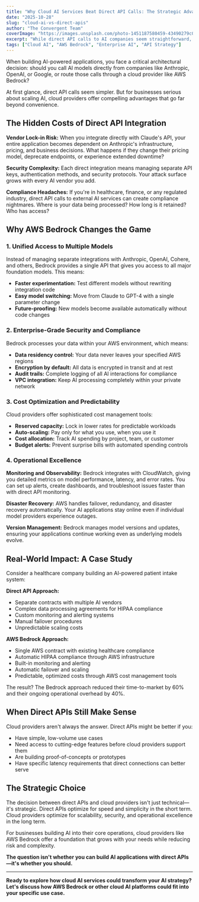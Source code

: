 ```yaml
---
title: "Why Cloud AI Services Beat Direct API Calls: The Strategic Advantage of AWS Bedrock"
date: "2025-10-28"
slug: "cloud-ai-vs-direct-apis"
author: "The Convergent Team"
coverImage: "https://images.unsplash.com/photo-1451187580459-43490279c0fa?q=80&w=1172&auto=format&fit=crop&ixlib=rb-4.1.0&ixid=M3wxMjA3fDB8MHxwaG90by1wYWdlfHx8fGVufDB8fHx8fA%3D%3D"
excerpt: "While direct API calls to AI companies seem straightforward, cloud providers like AWS Bedrock offer enterprise-grade advantages that can transform your AI strategy from a liability into a competitive asset."
tags: ["Cloud AI", "AWS Bedrock", "Enterprise AI", "API Strategy"]
---
```


When building AI-powered applications, you face a critical architectural decision: should you call AI models directly from companies like Anthropic, OpenAI, or Google, or route those calls through a cloud provider like AWS Bedrock?

At first glance, direct API calls seem simpler. But for businesses serious about scaling AI, cloud providers offer compelling advantages that go far beyond convenience.

## The Hidden Costs of Direct API Integration

**Vendor Lock-in Risk:** When you integrate directly with Claude's API, your entire application becomes dependent on Anthropic's infrastructure, pricing, and business decisions. What happens if they change their pricing model, deprecate endpoints, or experience extended downtime?

**Security Complexity:** Each direct integration means managing separate API keys, authentication methods, and security protocols. Your attack surface grows with every AI vendor you add.

**Compliance Headaches:** If you're in healthcare, finance, or any regulated industry, direct API calls to external AI services can create compliance nightmares. Where is your data being processed? How long is it retained? Who has access?

## Why AWS Bedrock Changes the Game

### 1. **Unified Access to Multiple Models**

Instead of managing separate integrations with Anthropic, OpenAI, Cohere, and others, Bedrock provides a single API that gives you access to all major foundation models. This means:

- **Faster experimentation:** Test different models without rewriting integration code
- **Easy model switching:** Move from Claude to GPT-4 with a single parameter change
- **Future-proofing:** New models become available automatically without code changes

### 2. **Enterprise-Grade Security and Compliance**

Bedrock processes your data within your AWS environment, which means:

- **Data residency control:** Your data never leaves your specified AWS regions
- **Encryption by default:** All data is encrypted in transit and at rest
- **Audit trails:** Complete logging of all AI interactions for compliance
- **VPC integration:** Keep AI processing completely within your private network

### 3. **Cost Optimization and Predictability**

Cloud providers offer sophisticated cost management tools:

- **Reserved capacity:** Lock in lower rates for predictable workloads
- **Auto-scaling:** Pay only for what you use, when you use it
- **Cost allocation:** Track AI spending by project, team, or customer
- **Budget alerts:** Prevent surprise bills with automated spending controls

### 4. **Operational Excellence**

**Monitoring and Observability:** Bedrock integrates with CloudWatch, giving you detailed metrics on model performance, latency, and error rates. You can set up alerts, create dashboards, and troubleshoot issues faster than with direct API monitoring.

**Disaster Recovery:** AWS handles failover, redundancy, and disaster recovery automatically. Your AI applications stay online even if individual model providers experience outages.

**Version Management:** Bedrock manages model versions and updates, ensuring your applications continue working even as underlying models evolve.

## Real-World Impact: A Case Study

Consider a healthcare company building an AI-powered patient intake system:

**Direct API Approach:**
- Separate contracts with multiple AI vendors
- Complex data processing agreements for HIPAA compliance
- Custom monitoring and alerting systems
- Manual failover procedures
- Unpredictable scaling costs

**AWS Bedrock Approach:**
- Single AWS contract with existing healthcare compliance
- Automatic HIPAA compliance through AWS infrastructure
- Built-in monitoring and alerting
- Automatic failover and scaling
- Predictable, optimized costs through AWS cost management tools

The result? The Bedrock approach reduced their time-to-market by 60% and their ongoing operational overhead by 40%.

## When Direct APIs Still Make Sense

Cloud providers aren't always the answer. Direct APIs might be better if you:

- Have simple, low-volume use cases
- Need access to cutting-edge features before cloud providers support them
- Are building proof-of-concepts or prototypes
- Have specific latency requirements that direct connections can better serve

## The Strategic Choice

The decision between direct APIs and cloud providers isn't just technical—it's strategic. Direct APIs optimize for speed and simplicity in the short term. Cloud providers optimize for scalability, security, and operational excellence in the long term.

For businesses building AI into their core operations, cloud providers like AWS Bedrock offer a foundation that grows with your needs while reducing risk and complexity.

**The question isn't whether you can build AI applications with direct APIs—it's whether you should.**

---

**Ready to explore how cloud AI services could transform your AI strategy? Let's discuss how AWS Bedrock or other cloud AI platforms could fit into your specific use case.**